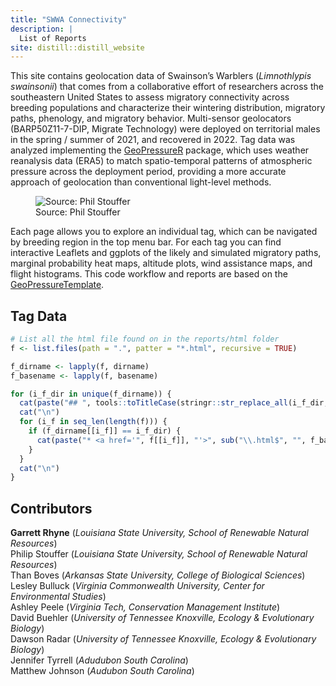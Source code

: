 ```yaml
---
title: "SWWA Connectivity"
description: |
  List of Reports
site: distill::distill_website
---
```


This site contains geolocation data of Swainson's Warblers (*Limnothlypis swainsonii*) that comes from a collaborative effort of researchers across the southeastern United States to assess migratory connectivity across breeding populations and characterize their wintering distribution, migratory paths, phenology, and migratory behavior. Multi-sensor geolocators (BARP50Z11-7-DIP, Migrate Technology) were deployed on territorial males in the spring / summer of 2021, and recovered in 2022. Tag data was analyzed implementing the [GeoPressureR](https://raphaelnussbaumer.com/GeoPressureManual/index.html) package, which uses weather reanalysis data (ERA5) to match spatio-temporal patterns of atmospheric pressure across the deployment period, providing a more accurate approach of geolocation than conventional light-level methods.

![Source: Phil Stouffer](/SWWA_Pressure/docs/SWWA_MainPhoto.jpg)

Each page allows you to explore an individual tag, which can be navigated by breeding region in the top menu bar. For each tag you can find interactive Leaflets and ggplots of the likely and simulated migratory paths, marginal probability heat maps, altitude plots, wind assistance maps, and flight histograms. This code workflow and reports are based on the [GeoPressureTemplate](https://github.com/Rafnuss/GeoPressureTemplate).  

## Tag Data

```r
# List all the html file found on in the reports/html folder
f <- list.files(path = ".", patter = "*.html", recursive = TRUE)

f_dirname <- lapply(f, dirname)
f_basename <- lapply(f, basename)

for (i_f_dir in unique(f_dirname)) {
  cat(paste("## ", tools::toTitleCase(stringr::str_replace_all(i_f_dir, "_", " "))))
  cat("\n")
  for (i_f in seq_len(length(f))) {
    if (f_dirname[[i_f]] == i_f_dir) {
      cat(paste("* <a href='", f[[i_f]], "'>", sub("\\.html$", "", f_basename[[i_f]]), "</a>"), sep = "\n")
    }
  }
  cat("\n")
}
```

## Contributors  

__Garrett Rhyne__ (*Louisiana State University, School of Renewable Natural Resources*)  
Philip Stouffer (*Louisiana State University, School of Renewable Natural Resources*)  
Than Boves (*Arkansas State University, College of Biological Sciences*)  
Lesley Bulluck (*Virginia Commonwealth University, Center for Environmental Studies*)  
Ashley Peele (*Virginia Tech, Conservation Management Institute*)  
David Buehler (*University of Tennessee Knoxville, Ecology & Evolutionary Biology*)  
Dawson Radar (*University of Tennessee Knoxville, Ecology & Evolutionary Biology*)  
Jennifer Tyrrell (*Adudubon South Carolina*)  
Matthew Johnson (*Audubon South Carolina*)  
